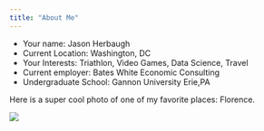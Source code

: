 ```yaml
---
title: "About Me"
---
```


- Your name: Jason Herbaugh
- Current Location: Washington, DC
- Your Interests: Triathlon, Video Games, Data Science, Travel
- Current employer: Bates White Economic Consulting
- Undergraduate School: Gannon University Erie,PA

Here is a super cool photo of one of my favorite places: Florence. 

![](IMG_7703.jpg)
